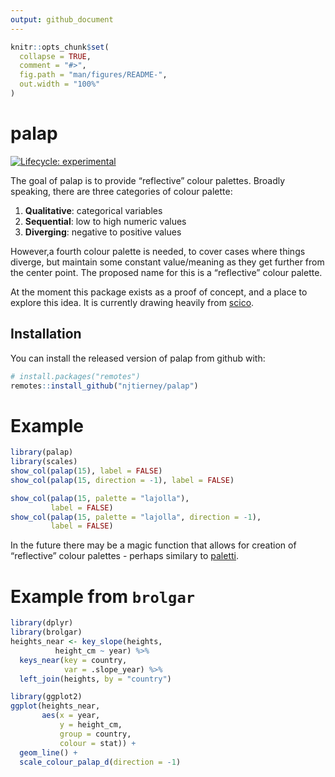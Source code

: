 ```yaml
---
output: github_document
---
```


<!-- README.md is generated from README.Rmd. Please edit that file -->

```r
knitr::opts_chunk$set(
  collapse = TRUE,
  comment = "#>",
  fig.path = "man/figures/README-",
  out.width = "100%"
)
```

# palap

<!-- badges: start -->
[![Lifecycle: experimental](https://img.shields.io/badge/lifecycle-experimental-orange.svg)](https://www.tidyverse.org/lifecycle/#experimental)
<!-- badges: end -->

The goal of palap is to provide "reflective" colour palettes. Broadly speaking, there are three categories of colour palette:

1. **Qualitative**: categorical variables
2. **Sequential**: low to high numeric values
3. **Diverging**: negative to positive values

However,a fourth colour palette is needed, to cover cases where things diverge, but maintain some constant value/meaning as they get further from the center point. The proposed name for this is a "reflective" colour palette.

At the moment this package exists as a proof of concept, and a place to explore this idea. It is currently drawing heavily from [scico](https://github.com/thomasp85/scico).

## Installation

You can install the released version of palap from github with:

``` r
# install.packages("remotes")
remotes::install_github("njtierney/palap")
```

# Example

```r
library(palap)
library(scales)
show_col(palap(15), label = FALSE)
show_col(palap(15, direction = -1), label = FALSE)

show_col(palap(15, palette = "lajolla"), 
         label = FALSE)
show_col(palap(15, palette = "lajolla", direction = -1),
         label = FALSE)
```

In the future there may be a magic function that allows for creation of "reflective" colour palettes - perhaps similary to [paletti](https://github.com/EdwinTh/paletti).

# Example from `brolgar`

```r
library(dplyr)
library(brolgar)
heights_near <- key_slope(heights,
          height_cm ~ year) %>%
  keys_near(key = country,
            var = .slope_year) %>%
  left_join(heights, by = "country")

library(ggplot2)
ggplot(heights_near,
       aes(x = year,
           y = height_cm,
           group = country,
           colour = stat)) +
  geom_line() +
  scale_colour_palap_d(direction = -1)

```

